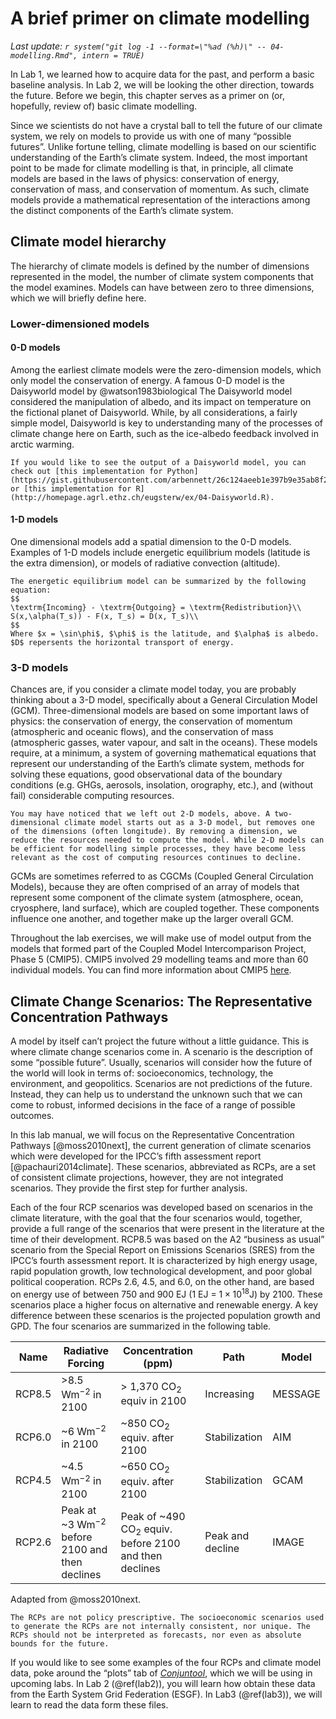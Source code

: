 # A brief primer on climate modelling {#modelling}

_Last update: `r system("git log -1 --format=\"%ad (%h)\" -- 04-modelling.Rmd", intern = TRUE)`_

In Lab 1, we learned how to acquire data for the past, and perform a basic baseline analysis. In Lab 2, we will be looking the other direction, towards the future. Before we begin, this chapter serves as a primer on (or, hopefully, review of) basic climate modelling. 

Since we scientists do not have a crystal ball to tell the future of our climate system, we rely on models to provide us with one of many "possible futures". Unlike fortune telling, climate modelling is based on our scientific understanding of the Earth's climate system. Indeed, the most important point to be made for climate modelling is that, in principle, all climate models are based in the laws of physics: conservation of energy, conservation of mass, and conservation of momentum. As such, climate models provide a mathematical representation of the interactions among the distinct components of the Earth's climate system.

## Climate model hierarchy

The hierarchy of climate models is defined by the number of dimensions represented in the model, the number of climate system components that the model examines. Models can have between zero to three dimensions, which we will briefly define here. 

### Lower-dimensioned models 

#### 0-D models

Among the earliest climate models were the zero-dimension models, which only model the conservation of energy. A famous 0-D model is the Daisyworld model by @watson1983biological The Daisyworld model considered the manipulation of albedo, and its impact on temperature on the fictional planet of Daisyworld. While, by all considerations, a fairly simple model, Daisyworld is key to understanding many of the processes of climate change here on Earth, such as the ice-albedo feedback involved in arctic warming. 

```block
If you would like to see the output of a Daisyworld model, you can check out [this implementation for Python](https://gist.githubusercontent.com/arbennett/26c124aeeb1e397b9e35ab8f2047709a/raw/b49f96332b9aa0d3c96998d24fe761dabdf93ac5/daisyworld.py), or [this implementation for R](http://homepage.agrl.ethz.ch/eugsterw/ex/04-Daisyworld.R).
```

#### 1-D models

One dimensional models add a spatial dimension to the 0-D models. Examples of 1-D models include energetic equilibrium models (latitude is the extra dimension), or models of radiative convection (altitude). 

```block
The energetic equilibrium model can be summarized by the following equation: 
$$
\textrm{Incoming} - \textrm{Outgoing} = \textrm{Redistribution}\\
S(x,\alpha(T_s)) - F(x, T_s) = D(x, T_s)\\
$$
Where $x = \sin\phi$, $\phi$ is the latitude, and $\alpha$ is albedo. $D$ repersents the horizontal transport of energy. 
```

### 3-D models

Chances are, if you consider a climate model today, you are probably thinking about a 3-D model, specifically about a General Circulation Model (GCM). Three-dimensional models are based on some important laws of physics: the conservation of energy, the conservation of momentum (atmospheric and oceanic flows), and the conservation of mass (atmospheric gasses, water vapour, and salt in the oceans). These models require, at a minimum, a system of governing mathematical equations that represent our understanding of the Earth's climate system, methods for solving these equations, good observational data of the boundary conditions (e.g. GHGs, aerosols, insolation, orography, etc.), and (without fail) considerable computing resources.

```block
You may have noticed that we left out 2-D models, above. A two-dimensional climate model starts out as a 3-D model, but removes one of the dimensions (often longitude). By removing a dimension, we reduce the resources needed to compute the model. While 2-D models can be efficient for modelling simple processes, they have become less relevant as the cost of computing resources continues to decline.
```

GCMs are sometimes referred to as CGCMs (Coupled General Circulation Models), because they are often comprised of an array of models that represent some component of the climate system (atmosphere, ocean, cryosphere, land surface), which are coupled together. These components influence one another, and together make up the larger overall GCM. 

Throughout the lab exercises, we will make use of model output from the models that formed part of the Coupled Model Intercomparison Project, Phase 5 (CMIP5). CMIP5 involved 29 modelling teams and more than 60 individual models. You can find more information about CMIP5 [here](https://pcmdi.llnl.gov/mips/cmip5/index.html).

## Climate Change Scenarios: The Representative Concentration Pathways

A model by itself can't project the future without a little guidance. This is where climate change scenarios come in. A scenario is the description of some "possible future". Usually, scenarios will consider how the future of the world will look in terms of: socioeconomics, technology, the environment, and geopolitics. Scenarios are not predictions of the future. Instead, they can help us to understand the unknown such that we can come to robust, informed decisions in the face of a range of possible outcomes. 

In this lab manual, we will focus on the Representative Concentration Pathways [@moss2010next], the current generation of climate scenarios which were developed for the IPCC's fifth assessment report [@pachauri2014climate]. These scenarios, abbreviated as RCPs, are a set of consistent climate projections, however, they are not integrated scenarios. They provide the first step for further analysis.

Each of the four RCP scenarios was developed based on scenarios in the climate literature, with the goal that the four scenarios would, together, provide a full range of the scenarios that were present in the literature at the time of their development. RCP8.5 was based on the A2 "business as usual" scenario from the Special Report on Emissions Scenarios (SRES) from the IPCC's fourth assessment report. It is characterized by high energy usage, rapid population growth, low technological development, and poor global political cooperation. RCPs 2.6, 4.5, and 6.0, on the other hand, are based on energy use of between 750 and 900 EJ ($1$ EJ = $1 \times 10^{18}$J) by 2100. These scenarios place a higher focus on alternative and renewable energy. A key difference between these scenarios is the projected population growth and GPD. The four scenarios are summarized in the following table. 


| Name   | Radiative Forcing      | Concentration (ppm)           | Path          | Model   |
|--------|------------------------|-------------------------------|---------------|---------|
| RCP8.5 | >8.5 Wm$^{-2}$ in 2100 | > 1,370 CO$_2$ equiv in 2100  | Increasing    | MESSAGE |
| RCP6.0 | ~6 Wm$^{-2}$ in 2100   | ~850 CO$_2$ equiv. after 2100 | Stabilization | AIM     |
| RCP4.5 | ~4.5 Wm$^{-2}$ in 2100 | ~650 CO$_2$ equiv. after 2100 | Stabilization | GCAM    |
| RCP2.6 | Peak at ~3 Wm$^{-2}$ before 2100 and then declines | Peak of ~490 CO$_2$ equiv. before 2100 and then declines | Peak and decline | IMAGE |
Adapted from @moss2010next.

```block
The RCPs are not policy prescriptive. The socioeconomic scenarios used to generate the RCPs are not internally consistent, nor unique. The RCPs should not be interpreted as forecasts, nor even as absolute bounds for the future. 
```

If you would like to see some examples of the four RCPs and climate model data, poke around the "plots" tab of [_Conjuntool_](https://shiny.conr.ca/conjuntool/), which we will be using in upcoming labs. In Lab 2 (\@ref(lab2)), you will learn how obtain these data from the Earth System Grid Federation (ESGF). In Lab3 (\@ref(lab3)), we will learn to read the data form these files. 
